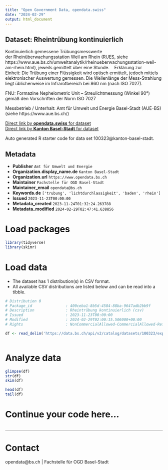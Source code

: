 ```yaml
---
title: "Open Government Data, opendata.swiss"
date: "2024-02-29"
output: html_document
---
```


## Dataset: Rheintrübung kontinuierlich

Kontinuierlich gemessene Trübungsmesswerte der Rheinüberwachungsstation
Weil am Rhein (RUES, siehe
https://www.aue.bs.ch/umweltanalytik/rheinueberwachungsstation-weil-am-rhein.html),
jeweils gemittelt über eine Stunde. 
 
Erklärung zur Einheit: Die Trübung einer
Flüssigkeit wird optisch ermittelt, jedoch mittels elektronischer Auswertung
gemessen. Die Wellenlänge der Mess-Strahlung liegt üblicherweise im
Infrarotbereich bei 860 nm (nach ISO 7027). 

FNU: Formazine Nephelometric Unit – Streulichtmessung (Winkel 90°) gemäß den
Vorschriften der Norm ISO 7027 


Messbetrieb / Unterhalt: Amt
für Umwelt und Energie Basel-Stadt (AUE-BS) 
(siehe https://www.aue.bs.ch/)

[Direct link by **opendata.swiss** for dataset](https://opendata.swiss/de/dataset/rheintrubung-kontinuierlich)<br>
[Direct link by **Kanton Basel-Stadt** for dataset](https://data.bs.ch/explore/dataset/100323/)

Auto generated R starter code for data set 100323@kanton-basel-stadt.

## Metadata

- **Publisher** `Amt für Umwelt und Energie`
- **Organization.display_name.de** `Kanton Basel-Stadt`
- **Organization.url** `https://www.opendata.bs.ch`
- **Maintainer** `Fachstelle für OGD Basel-Stadt`
- **Maintainer_email** `opendata@bs.ch`
- **Keywords.de** `['trubung', 'lichtdurchlassigkeit', 'baden', 'rhein']`
- **Issued** `2023-11-23T00:00:00`
- **Metadata_created** `2023-11-24T01:32:24.263788`
- **Metadata_modified** `2024-02-29T02:47:41.638856`


# Load packages

```r

library(tidyverse)
library(skimr)

```

# Load data

-   The dataset has 1 distribution(s) in CSV format.
-   All available CSV distributions are listed below and can be read into a tibble.

```r

# Distribution 0
# Package_id               : 400ceba1-8b5d-4584-88ba-9647adb2bb9f
# Description              : Rheintrübung kontinuierlich (csv)
# Issued                   : 2023-11-23T00:00:00
# Modified                 : 2024-02-29T02:00:15.506000+00:00
# Rights                   : NonCommercialAllowed-CommercialAllowed-ReferenceNotRequired

df <- read_delim('https://data.bs.ch/api/v2/catalog/datasets/100323/exports/csv')



```

# Analyze data

```r

glimpse(df)
str(df)
skim(df)

head(df)
tail(df)

```

# Continue your code here...

```r

```

------------------------------------------------------------------------

# Contact

opendata@bs.ch | Fachstelle für OGD Basel-Stadt
